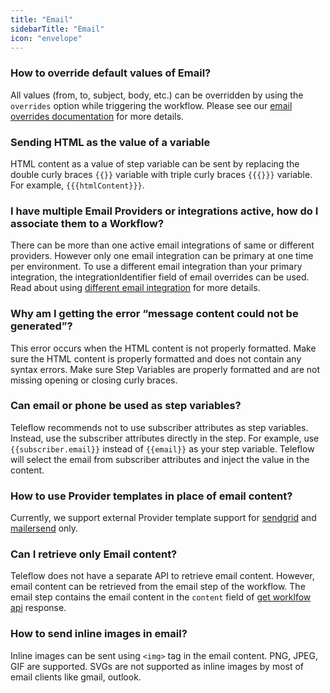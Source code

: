 ```yaml
---
title: "Email"
sidebarTitle: "Email"
icon: "envelope"
---
```


### How to override default values of Email?
All values (from, to, subject, body, etc.) can be overridden by using the `overrides` option while triggering the workflow. Please see our [email overrides documentation](/channels-and-providers/email/overview#sending-email-overrides) for more details.

### Sending HTML as the value of a variable
HTML content as a value of step variable can be sent by replacing the double curly braces `{{}}` variable with triple curly braces `{{{}}}` variable. For example, `{{{htmlContent}}}`.

### I have multiple Email Providers or integrations active, how do I associate them to a Workflow?
There can be more than one active email integrations of same or different providers. However only one email integration can be primary at one time per environment. To use a different email integration than your primary integration, the integrationIdentifier field of email overrides can be used. Read about using [different email integration](/channels-and-providers/email/overview#using-different-email-integration) for more details.

### Why am I getting the error “message content could not be generated”?
This error occurs when the HTML content is not properly formatted. Make sure the HTML content is properly formatted and does not contain any syntax errors. Make sure Step Variables are properly formatted and are not missing opening or closing curly braces.

### Can email or phone be used as step variables?
Teleflow recommends not to use subscriber attributes as step variables. Instead, use the subscriber attributes directly in the step. For example, use `{{subscriber.email}}` instead of `{{email}}` as your step variable. Teleflow will select the email from subscriber attributes and inject the value in the content.

### How to use Provider templates in place of email content?
Currently, we support external Provider template support for [sendgrid](/channels-and-providers/email/sendgrid#using-sendgrid-template) and [mailersend](/channels-and-providers/email/mailersend#using-mailersend-template) only.

### Can I retrieve only Email content?
Teleflow does not have a separate API to retrieve email content. However, email content can be retrieved from the email step of the workflow. The email step contains the email content in the `content` field of [get worklfow api](/api-reference/workflows/get-workflow) response.

### How to send inline images in email?
Inline images can be sent using `<img>` tag in the email content. PNG, JPEG, GIF are supported. SVGs are not supported as inline images by most of email clients like gmail, outlook.

<Snippet file="contact-support.mdx" />